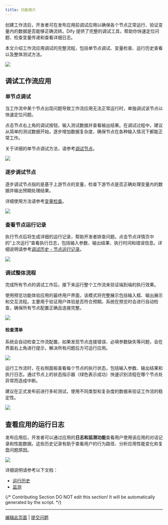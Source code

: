 ```yaml
---
title: 功能简介
---
```


创建工作流后，开发者可在发布应用前调试应用以确保各个节点正常运行、验证变量内的数据是否能够正确流转。Dify 提供了完整的调试工具，帮助你快速定位问题、检查变量传递和查看详细日志。

本文介绍工作流应用调试的完整流程，包括单节点调试、变量检查、运行历史查看以及整体测试方法。

![](https://assets-docs.dify.ai/2025/06/8e7933b45a69241a9861a09fa47d5c62.png)

## 调试工作流应用

### 单节点调试

当工作流中某个节点出现问题导致工作流应用无法正常运行时，单独调试该节点以快速定位问题。

点击节点右上角的调试按钮，输入测试数据并查看输出结果。在调试过程中，建议从简单的测试数据开始，逐步增加数据复杂度，确保节点在各种输入情况下都能正常工作。

关于详细的单节点调试方法，请参考[调试节点](/zh-hans/guides/workflow/debug-and-preview/debug-node)。

![](https://assets-docs.dify.ai/2025/06/44decb6644b140e46ed2e1e9246f48f7.png)

### 逐步调试节点

逐步调试节点指的是基于上游节点的变量，检查下游节点是否正确处理变量内的数据并输出预期处理结果。

详细使用方法请参考[变量检查](/zh-hans/guides/workflow/debug-and-preview/variable-inspect)。

![](https://assets-docs.dify.ai/2025/06/887630764b180a60becb6a4fcee2c622.png)

### 查看节点运行记录

执行节点后将生成详细的运行记录，帮助开发者排查问题。点击节点详情页中的“上次运行”查看执行日志，包括输入参数、输出结果、执行时间和错误信息。详细说明请参考[调试历史 - 节点运行记录](/zh-hans/guides/workflow/debug-and-preview/history-and-logs#节点运行记录)。

![](https://assets-docs.dify.ai/2025/06/a6011d5966c78a4d1705f2af44ed8af1.png)

### 调试整体流程

完成所有节点的调试工作后，接下来运行整个工作流来验证端到端的执行效果。

使用预览功能体验应用的最终用户界面，该模式将完整展示包括输入框、输出展示和交互流程。主要用于验证用户体验是否符合预期。系统在预览时会进行自动检查，确保所有节点配置正确且连接完整。

![](https://assets-docs.dify.ai/2025/06/de00849b363ec9356e5764b88b4331fb.png)

#### 检查清单

系统会自动检查工作流配置，如果发现节点连接错误、必填参数缺失等问题，会在界面右上角进行提示，解决所有问题后方可运行应用。

![](https://assets-docs.dify.ai/2025/06/85bafda1f786549c22404cd5ec711d0f.png)

运行工作流时，在右侧面板查看每个节点的执行状态，包括输入参数、输出结果和执行日志。通过节点上的状态指示器（绿色表示成功）快速识别流程在哪个节点处异常而造成中断。

建议在正式发布前进行多轮测试，使用不同类型和复杂度的数据来验证工作流的稳定性。

![](https://assets-docs.dify.ai/2025/06/c09f788f77b5f8ebdd635ddba66a1b99.png)

## 查看应用的运行日志

发布应用后，开发者可以通过应用的**日志和监测功能**查看用户使用该应用的对话记录和性能数据。这些历史记录有助于查看用户的行为路径、分析应用性能变化和复盘问题原因。

![](https://assets-docs.dify.ai/2025/06/6dd8e8a7186089a390679b6de4bb97b9.png)

详细说明请参考以下文档：

- [运行历史](/zh-hans/guides/workflow/debug-and-preview/history-and-logs)
- [监测](/zh-hans/guides/monitoring/README)

{/*
Contributing Section
DO NOT edit this section!
It will be automatically generated by the script.
*/}

---

[编辑此页面](https://github.com/langgenius/dify-docs/edit/main/zh-hans/guides/workflow/debug-and-preview/preview-and-run.mdx) | [提交问题](https://github.com/langgenius/dify-docs/issues/new?title=文档问题%3A%20ew-and-&body=%23%23%20问题描述%0A%3C%21--%20请简要描述您发现的问题%20--%3E%0A%0A%23%23%20页面链接%0Ahttps%3A%2F%2Fgithub.com%2Flanggenius%2Fdify-docs%2Fblob%2Fmain%2Fzh-hans/guides/workflow/debug-and-preview%2Fpreview-and-run.mdx%0A%0A%23%23%20建议修改%0A%3C%21--%20如果有具体的修改建议，请在此说明%20--%3E%0A%0A%3C%21--%20感谢您对文档质量的关注！%20--%3E)

